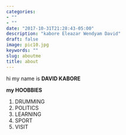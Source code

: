 ```yaml
---
categories:
- ""
- ""
date: "2017-10-31T21:28:43-05:00"
description: "kabore Eleazar Wendyam David"
draft: false
image: pic10.jpg
keywords: ""
slug: aboutme
title: about
---
```


hi my name is **DAVID KABORE** 



**my HOOBBIES**

1. DRUMMING
1. POLITICS
1. LEARNING
1. SPORT 
1. VISIT